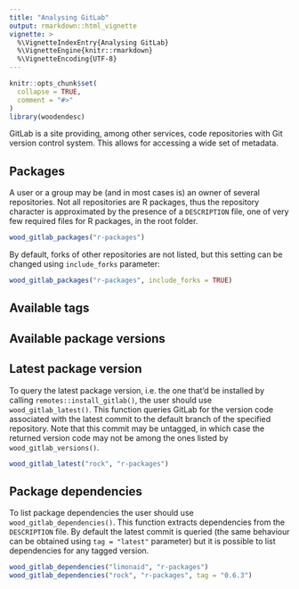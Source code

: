 ```yaml
---
title: "Analysing GitLab"
output: rmarkdown::html_vignette
vignette: >
  %\VignetteIndexEntry{Analysing GitLab}
  %\VignetteEngine{knitr::rmarkdown}
  %\VignetteEncoding{UTF-8}
---
```


```r
knitr::opts_chunk$set(
  collapse = TRUE,
  comment = "#>"
)
library(woodendesc)
```

GitLab is a site providing, among other services, code repositories with Git version control system. This allows for accessing a wide set of metadata.

## Packages

A user or a group may be (and in most cases is) an owner of several repositories. Not all repositories are R packages, thus the repository character is approximated by the presence of a `DESCRIPTION` file, one of very few required files for R packages, in the root folder.

```r
wood_gitlab_packages("r-packages")
```

By default, forks of other repositories are not listed, but this setting can be changed using `include_forks` parameter:

```r
wood_gitlab_packages("r-packages", include_forks = TRUE)
```

## Available tags

<!-- TODO: wood_gitlab_tags() -->

## Available package versions

<!-- TODO: wood_gitlab_versions() -->

## Latest package version

To query the latest package version, i.e. the one that'd be installed by calling `remotes::install_gitlab()`, the user should use `wood_gitlab_latest()`. This function queries GitLab for the version code associated with the latest commit to the default branch of the specified repository. Note that this commit may be untagged, in which case the returned version code may not be among the ones listed by `wood_gitlab_versions()`.

```r
wood_gitlab_latest("rock", "r-packages")
```

## Package dependencies

To list package dependencies the user should use `wood_gitlab_dependencies()`. This function extracts dependencies from the `DESCRIPTION` file. By default the latest commit is queried (the same behaviour can be obtained using `tag = "latest"` parameter) but it is possible to list dependencies for any tagged version.

```r
wood_gitlab_dependencies("limonaid", "r-packages")
wood_gitlab_dependencies("rock", "r-packages", tag = "0.6.3")
```
